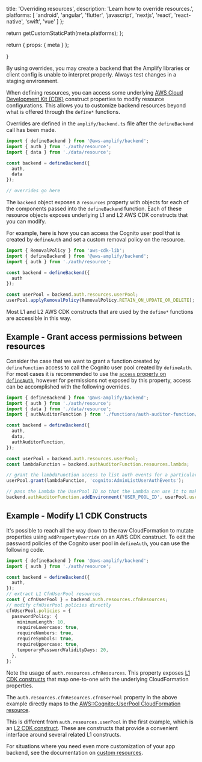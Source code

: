 
  title: 'Overriding resources',
  description: 'Learn how to override resources.',
  platforms: [
    'android',
    'angular',
    'flutter',
    'javascript',
    'nextjs',
    'react',
    'react-native',
    'swift',
    'vue'
  ]
};

  return getCustomStaticPath(meta.platforms);
};

  return {
    props: {
      meta
    }
  };

}

<Callout warning>

By using overrides, you may create a backend that the Amplify libraries or client config is unable to interpret properly. Always test changes in a staging environment.

</Callout>

When defining resources, you can access some underlying [AWS Cloud Development Kit (CDK)](https://docs.aws.amazon.com/cdk/latest/guide/home.html) construct properties to modify resource configurations. This allows you to customize backend resources beyond what is offered through the `define*` functions.

Overrides are defined in the `amplify/backend.ts` file after the `defineBackend` call has been made.

```ts title="amplify/backend.ts"
import { defineBackend } from '@aws-amplify/backend';
import { auth } from './auth/resource';
import { data } from './data/resource';

const backend = defineBackend({
  auth,
  data
});

// overrides go here
```

The `backend` object exposes a `resources` property with objects for each of the components passed into the `defineBackend` function. Each of these resource objects exposes underlying L1 and L2 AWS CDK constructs that you can modify.

For example, here is how you can access the Cognito user pool that is created by `defineAuth` and set a custom removal policy on the resource.

```ts title="amplify/backend.ts"
import { RemovalPolicy } from 'aws-cdk-lib';
import { defineBackend } from '@aws-amplify/backend';
import { auth } from './auth/resource';

const backend = defineBackend({
  auth
});

const userPool = backend.auth.resources.userPool;
userPool.applyRemovalPolicy(RemovalPolicy.RETAIN_ON_UPDATE_OR_DELETE);
```

Most L1 and L2 AWS CDK constructs that are used by the `define*` functions are accessible in this way.

## Example - Grant access permissions between resources

Consider the case that we want to grant a function created by `defineFunction` access to call the Cognito user pool created by `defineAuth`. For most cases it is recommended to use the [`access` property on `defineAuth`](/[platform]/build-a-backend/auth/grant-access-to-auth-resources/), however for permissions not exposed by this property, access can be accomplished with the following overrides.

```ts title="amplify/backend.ts"
import { defineBackend } from '@aws-amplify/backend';
import { auth } from './auth/resource';
import { data } from './data/resource';
import { authAuditorFunction } from './functions/auth-auditor-function/resource';

const backend = defineBackend({
  auth,
  data,
  authAuditorFunction,
});

const userPool = backend.auth.resources.userPool;
const lambdaFunction = backend.authAuditorFunction.resources.lambda;

// grant the lambdaFunction access to list auth events for a particular user
userPool.grant(lambdaFunction, 'cognito:AdminListUserAuthEvents');

// pass the Lambda the UserPool ID so that the Lambda can use it to make SDK calls
backend.authAuditorFunction.addEnvironment('USER_POOL_ID', userPool.userPoolId);
```

## Example - Modify L1 CDK Constructs

It's possible to reach all the way down to the raw CloudFormation to mutate properties using `addPropertyOverride` on an AWS CDK construct. To edit the password policies of the Cognito user pool in `defineAuth`, you can use the following code.

```ts title="amplify/backend.ts"
import { defineBackend } from '@aws-amplify/backend';
import { auth } from './auth/resource';

const backend = defineBackend({
  auth,
});
// extract L1 CfnUserPool resources
const { cfnUserPool } = backend.auth.resources.cfnResources;
// modify cfnUserPool policies directly
cfnUserPool.policies = {
  passwordPolicy: {
    minimumLength: 10,
    requireLowercase: true,
    requireNumbers: true,
    requireSymbols: true,
    requireUppercase: true,
    temporaryPasswordValidityDays: 20,
  },
};
```

Note the usage of `auth.resources.cfnResources`. This property exposes [L1 CDK constructs](https://docs.aws.amazon.com/cdk/v2/guide/constructs.html#constructs_l1_using) that map one-to-one with the underlying CloudFormation properties.

The `auth.resources.cfnResources.cfnUserPool` property in the above example directly maps to the [AWS::Cognito::UserPool CloudFormation resource](https://docs.aws.amazon.com/AWSCloudFormation/latest/UserGuide/aws-resource-cognito-userpool.html).

This is different from `auth.resources.userPool` in the first example, which is an [L2 CDK construct](https://docs.aws.amazon.com/cdk/v2/guide/constructs.html#constructs_using). These are constructs that provide a convenient interface around several related L1 constructs.

For situations where you need even more customization of your app backend, see the documentation on [custom resources](/[platform]/build-a-backend/add-aws-services/custom-resources).
